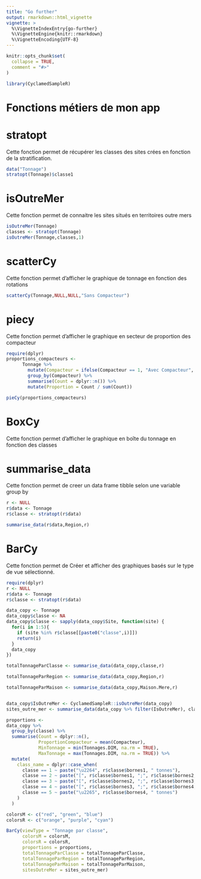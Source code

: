 ```yaml
---
title: "Go further"
output: rmarkdown::html_vignette
vignette: >
  %\VignetteIndexEntry{go-further}
  %\VignetteEngine{knitr::rmarkdown}
  %\VignetteEncoding{UTF-8}
---
```


```r
knitr::opts_chunk$set(
  collapse = TRUE,
  comment = "#>"
)
```

```r
library(CyclamedSampleR)
```

<!-- WARNING - This vignette is generated by {fusen} from dev/flat_fonctions-metiers.Rmd: do not edit by hand -->

# Fonctions métiers de mon app

# stratopt

Cette fonction permet de récupérer les classes des sites crées en fonction de la stratification.

```r
data("Tonnage")
stratopt(Tonnage)$classe1
```

# isOutreMer

Cette fonction permet de connaitre les sites situés en territoires outre mers

```r
isOutreMer(Tonnage)
classes <- stratopt(Tonnage)
isOutreMer(Tonnage,classes,1)
```

# scatterCy

Cette fonction permet d'afficher le graphique de tonnage en fonction des rotations

```r
scatterCy(Tonnage,NULL,NULL,"Sans Compacteur")
```

# piecy

Cette fonction permet d'afficher le graphique en secteur de proportion des compacteur

```r
require(dplyr)
proportions_compacteurs <- 
      Tonnage %>%
        mutate(Compacteur = ifelse(Compacteur == 1, "Avec Compacteur", "Sans Compacteur")) %>%
        group_by(Compacteur) %>%
        summarise(Count = dplyr::n()) %>%
        mutate(Proportion = Count / sum(Count))

pieCy(proportions_compacteurs)
```

# BoxCy

Cette fonction permet d'afficher le graphique en boîte du tonnage en fonction des classes

# summarise_data

Cette fonction permet de creer un  data frame tibble selon une variable group by

```r
r <- NULL
r$data <- Tonnage
r$classe <- stratopt(r$data)

summarise_data(r$data,Region,r)
```

# BarCy

Cette fonction permet de Créer et afficher des graphiques basés sur le type de vue sélectionné.

```r
require(dplyr)
r <- NULL
r$data <- Tonnage
r$classe <- stratopt(r$data)

data_copy <- Tonnage
data_copy$classe <- NA
data_copy$classe <- sapply(data_copy$Site, function(site) {
  for(i in 1:5){
    if (site %in% r$classe[[paste0("classe",i)]])
    return(i)
  }
  data_copy
})

totalTonnageParClasse <- summarise_data(data_copy,classe,r)

totalTonnageParRegion <- summarise_data(data_copy,Region,r)

totalTonnageParMaison <- summarise_data(data_copy,Maison.Mere,r)


data_copy$IsOutreMer <- CyclamedSampleR::isOutreMer(data_copy)
sites_outre_mer <- summarise_data(data_copy %>% filter(IsOutreMer), classe, r)

proportions <- 
data_copy %>%
  group_by(classe) %>%
  summarise(Count = dplyr::n(),
            ProportionCompacteur = mean(Compacteur),
            MinTonnage = min(Tonnages.DIM, na.rm = TRUE),
            MaxTonnage = max(Tonnages.DIM, na.rm = TRUE)) %>%
  mutate(
    class_name = dplyr::case_when(
      classe == 1 ~ paste("\u2264", r$classe$bornes1, " tonnes"),
      classe == 2 ~ paste("[", r$classe$bornes1, ";", r$classe$bornes2, ") tonnes"),
      classe == 3 ~ paste("[", r$classe$bornes2, ";", r$classe$bornes3, ") tonnes"),
      classe == 4 ~ paste("[", r$classe$bornes3, ";", r$classe$bornes4, ") tonnes"),
      classe == 5 ~ paste("\u2265", r$classe$bornes4, " tonnes")
    )
  )

colorsM <- c("red", "green", "blue")
colorsR <- c("orange", "purple", "cyan")

BarCy(viewType = "Tonnage par classe",
      colorsM = colorsM,
      colorsR = colorsR,
      proportions = proportions,
      totalTonnageParClasse = totalTonnageParClasse,
      totalTonnageParRegion = totalTonnageParRegion,
      totalTonnageParMaison = totalTonnageParMaison,
      sitesOutreMer = sites_outre_mer)
```

